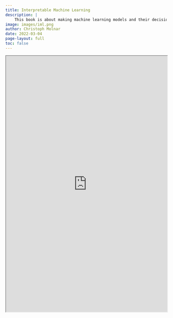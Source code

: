 ```yaml
---
title: Interpretable Machine Learning
description: |
    This book is about making machine learning models and their decisions interpretable. It will enable you to select and correctly apply the interpretation method that is most suitable for your machine learning project.
image: images/iml.png
author: Christoph Molnar
date: 2022-03-04
page-layout: full
toc: false
---
```


```{=html}
<iframe width="100%" height="800" src="https://christophm.github.io/interpretable-ml-book/" title="Interpretable Machine Learning"></iframe>
```
